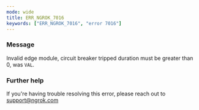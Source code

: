 ```yaml
---
mode: wide
title: ERR_NGROK_7016
keywords: ["ERR_NGROK_7016", "error 7016"]
---
```



### Message

Invalid edge module, circuit breaker tripped duration must be greater than 0, was `VAL`.

<ErrorDetails />

### Further help

If you're having trouble resolving this error, please reach out to [support@ngrok.com](mailto:support@ngrok.com?subject=Help%20with%20ERR_NGROK_7016)
